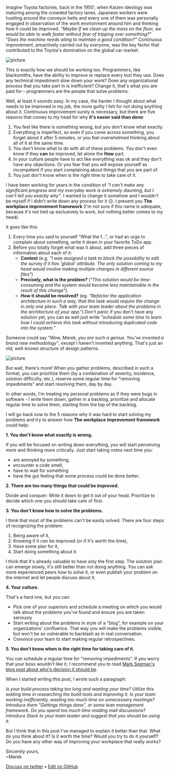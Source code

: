 
Imagine Toyota factories, back in the 1950', when Kaizen ideology was maturing among the crowded factory lanes, Japanese workers were hustling around the conveyor belts and every one of them was personally engaged in observation of the work environment around him and thinking how it could be improved. _"Maybe If we clean up the mess on the floor, we would be able to walk faster without fear of tripping over something?" "Does the machine needs oiling to maintain a good condition?"_ Continuous improvement, proactively carried out by _everyone_, was the key factor that contributed to the Toyota's domination on the global car market.

<img src={toyota} alt="picture" />

This is exactly how we should be working too. Programmers, like blacksmiths, have the ability to improve or replace every tool they use. Does any technical impediment slow down your work? Does any organizational process that you take part in is inefficient? Change it, that's what you are paid for – programmers are the people that solve problems.

Well, at least it sounds easy. In my case, the harder I thought about what needs to be improved in my job, the more guilty I felt for not doing anything about it. Continuous improvement surely is necessary, but there are five reasons that comes to my head for why **it's easier said than done**:

1. You feel like there is something wrong, but you don't know what exactly.
2. Everything is imperfect, so even if you come across something, you forget about it after 5 minutes, or you feel overwhelmed thinking about all of it at the same time.
3. You don't know what to do with all of these problems. You don't even know if they **can** be improved, let alone the **How** part.
4. In your culture people have to act like everything was ok and they don't have any objections. Or you fear that you will expose yourself as incompetent if you start complaining about things that you are part of.
5. You just don't know when is the right time to take care of it.

I have been working for years in the condition of _"I can't make any significant progress and my everyday work is extremely daunting, but I can't tell you exactly why"_. I wanted to change it somehow and I wouldn't be myself if I didn't write down any process for it 😉. I present you **The workplace improvement framework** (I'm not sure if this name is adequate, because it's not tied up exclusively to work, but nothing better comes to my head).

It goes like this:

1. Every time you said to yourself "What the f...", or had an urge to complain about something, write it down in your favorite ToDo app.
2. Before you totally forget what was it about, add three pieces of information about each of it:
   - **Context** (e.g. _"I was assigned a task to block the possibility to edit the survey if it has 'global' attribute. The only solution coming to my head would involve making multiple changes in different source files"_)
   - **Precisely, what is the problem?** (_"This solution would be time-consuming and the system would become less maintainable in the result of this change"_).
   - **How it should be resolved?** (eg. _"Refactor the application architecture in such a way, that this task would require the change in only one place. Talk with your team leader about the problems in the architecture of your app."_)
     Don't panic if you don't have any solution yet, you can as well just write _"schedule some time to learn how I could achieve this task without introducing duplicated code into the system."_

Someone could say _"Wow, Marek, you are such a genius. You've invented a brand new methodology"_, except I haven't invented anything. That's just an old, well-known structure of design patterns.

<img src={butwait} alt="picture" />

But wait, there's more! When you gather problems, described in such a format, you can prioritize them (by a combination of severity, incidence, solution difficulty, etc.), reserve some regular time for "removing impediments" and start resolving them, day by day.

In other words, I'm treating my personal problems as if they were bugs in software - I write them down, gather in a backlog, prioritize and allocate regular time to solve them, starting from the top of the backlog.

I will go back now to the 5 reasons why it was hard to start solving my problems and try to answer how **The workplace improvement framework** could help:

**1. You don't know what exactly is wrong.**

If you will be focused on writing down everything, you will start perceiving more and thinking more critically. Just start taking notes next time you:

- are annoyed by something,
- encounter a code smell,
- have to wait for something
- have the gut feeling that some process could be done better.

**2. There are too many things that could be improved.**

Divide and conquer: Write it down to get it out of your head. Prioritize to decide which one you should take care of first.

**3. You don't know how to solve the problems.**

I think that most of the problems can't be easily solved. There are four steps of recognizing the problem:

1.  Being aware of it,
2.  Knowing if it _can_ be improved (or if it's worth the time),
3.  Have some plan for it,
4.  Start doing something about it.

I think that it's already valuable to have only the first step. The solution plan can emerge slowly, it's still better than not doing anything. You can ask more experienced peers how to solve it, or even publish your problem on the internet and let people discuss about it.

**4. Your culture.**

That's a hard one, but you can:

- Pick one of your superiors and schedule a meeting on which you would talk about the problems you've found and ensure you are taken seriously
- Start writing about the problems in style of a "blog", for example on your organizations' confluence. That way you will make the problems visible, but won't be so vulnerable to backlash as in real conversation.
- Convince your team to start making regular retrospectives.

**5. You don't know when is the right time for taking care of it.**

You can schedule a regular time for "removing impediments". If you worry that your boss wouldn't like it, I recommend you to read [Mark Seeman's blog post about who's decision it should be](https://blog.ploeh.dk/2019/03/18/the-programmer-as-decision-maker/).

When I started writing this post, I wrote such a paragraph:

_Is your build process taking too long and wasting your time? Utilize this waiting time in researching the build tools and improving it. Is your team working inefficiently, wasting too much time on unnecessary meetings? Introduce them "Gettings things done", or some lean management framework. Do you spend too much time reading mail discussions? introduce Slack to your team leader and suggest that you should be using it._

But I think that in this post I've managed to explain it better than that. What do you think about it? Is it worth the time? Would you try to do it yourself? Do you have any other way of improving your workplace that really works?

Sincerely yours,<br />
~Marek

[Discuss on twitter](https://twitter.com/marek_us/) • [Edit on GitHub](https://github.com/mcalus3/create-react-blog/blob/master/src/routes/posts/2019-04-08-continous-improvement/document-English.mdx)
